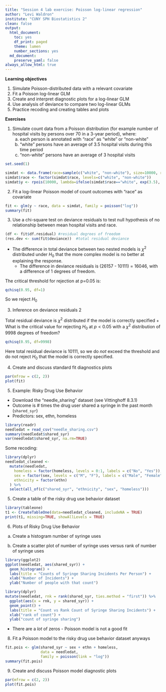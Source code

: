 ```yaml
---
title: "Session 4 lab exercise: Poisson log-linear regression"
author: "Levi Waldron"
institute: "CUNY SPH Biostatistics 2"
clean: false
output:
  html_document:
    toc: yes
    df_print: paged
    theme: lumen
    number_sections: yes
  md_document:
    preserve_yaml: false
always_allow_html: true
---
```


**Learning objectives**

1. Simulate Poisson-distributed data with a relevant covariate
2. Fit a Poisson log-linear GLM
3. Create and interpret diagnostic plots for a log-linear GLM
4. Use analysis of deviance to compare two log-linear GLMs
5. Practice recoding and creating tables and plots


**Exercises**

1. Simulate count data from a Poisson distribution (for example number of hospital visits by persons over 70 in a 3-year period), where:
    a. each person is annotated with "race" as "white" or "non-white"
    b. "white" persons have an average of 3.5 hospital visits during this time period
    c. "non-white" persons have an average of 3 hospital visits

```r
set.seed(1)
```

```r
simdat <- data.frame(race=sample(c("white", "non-white"), size=10000, replace=TRUE))
simdat$race <- factor(simdat$race, levels=c("white", "non-white"))
simdat$y <- rpois(10000, lambda=ifelse(simdat$race=="white", exp(3.5), exp(3)))
```

2. Fit a log-linear Poisson model of count outcomes with "race" as covariate

```r
fit <- glm(y ~ race, data = simdat, family = poisson("log"))
summary(fit)
```

3. Use a chi-square test on deviance residuals to test null hypothesis of no relationship between mean hospital visits and race.

```r
(df <- fit$df.residual) #residual degrees of freedom
(res.dev <- sum(fit$deviance))  #total residual deviance
```

* The difference in total deviance between two nested models is $\chi^2$ distributed under $H_0$ that the more complex model is no better at explaining the response.
     + The difference in deviance residuals is (26157 - 10111) = 16046, with a difference of 1 degrees of freedom.

The critical threshold for rejection at p=0.05 is:
```r
qchisq(0.95, df=1)
```

So we reject $H_0$

3. Inference on deviance residuals 2

Total residual deviance is $\chi^2$ distributed if the model is correctly specified
     + What is the critical value for rejecting $H_0$ at $p < 0.05$ with a $\chi^2$ distribution of 9998 degrees of freedom?
```r
qchisq(0.95, df=9998)
```

Here total residual deviance is 10111, so we do *not* exceed the threshold and do not reject $H_0$ that the model is correctly specified.

4. Create and discuss standard fit diagnostics plots

```r
par(mfrow = c(2, 2))
plot(fit)
```

5. Example: Risky Drug Use Behavior

* Download the "needle_sharing" dataset (see Vittinghoff 8.3.1)
* Outcome is # times the drug user shared a syringe in the past month (`shared_syr`)
* Predictors: sex, ethn, homeless

```r
library(readr)
needledat = read_csv("needle_sharing.csv")
summary(needledat$shared_syr)
var(needledat$shared_syr, na.rm=TRUE)
```

Some recoding:
```r
library(dplyr)
needledat_cleaned <-
  mutate(needledat,
    homeless = factor(homeless, levels = 0:1, labels = c("No", "Yes")),
    sex = factor(sex, levels = c("M", "F"), labels = c("Male", "Female")),
    ethnicity = factor(ethn)
  ) %>%
  select(all_of(c("shared_syr", "ethnicity", "sex", "homeless")))
```

5. Create a table of the risky drug use behavior dataset

```r
library(tableone)
t1 <- CreateTableOne(data=needledat_cleaned, includeNA = TRUE)
print(t1, missing=TRUE, showAllLevels = TRUE)
```

6. Plots of Risky Drug Use Behavior

a. Create a histogram number of syringe uses

b. Create a scatter plot of number of syringe uses versus rank of number of syringe uses

```r
library(ggplot2)
ggplot(needledat, aes(shared_syr)) +
  geom_histogram() +
  labs(title = "Counts of Syringe Sharing Incidents Per Person") +
  xlab("Number of Incidents") +
  ylab("Number of people with that count")
```

```r
library(dplyr)
mutate(needledat, rnk = rank(shared_syr, ties.method = "first")) %>%
  ggplot(aes(x = rnk, y = shared_syr)) +
  geom_point() +
  labs(title = "Count vs Rank Count of Syringe Sharing Incidents") +
  xlab("rank of count") +
  ylab("count of syringe sharing")
```

* There are a _lot_ of zeros - Poisson model is not a good fit

8. Fit a Poisson model to the risky drug use behavior dataset anyways

```r
fit.pois <- glm(shared_syr ~ sex + ethn + homeless,
                data = needledat,
                family = poisson(link = "log"))
summary(fit.pois)
```

9. Create and discuss Poisson model diagnostic plots

```r
par(mfrow = c(2, 2))
plot(fit.pois)
```
